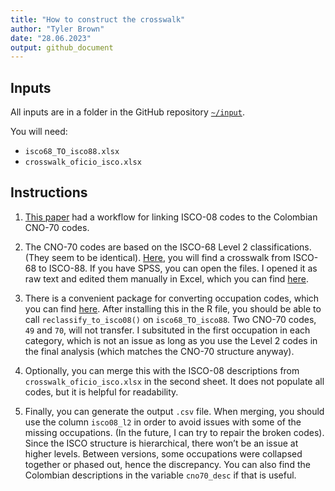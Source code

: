 ```yaml
---
title: "How to construct the crosswalk"
author: "Tyler Brown"
date: "28.06.2023"
output: github_document
---
```


## Inputs

All inputs are in a folder in the GitHub repository [``~/input``](https://github.com/tylerjamesbrown7/co_tk/tree/96052d8bcd845533dcea3d6e7d44cb88c3595309/input).

You will need:

- ``isco68_TO_isco88.xlsx``
- ``crosswalk_oficio_isco.xlsx``

## Instructions

1. [This paper](https://repository.urosario.edu.co/server/api/core/bitstreams/d4925f02-0c79-4671-8013-aeba548c854b/content) had a workflow for linking ISCO-08 codes to the Colombian CNO-70 codes. 

2. The CNO-70 codes are based on the ISCO-68 Level 2 classifications. (They seem to be identical). [Here](http://www.harryganzeboom.nl/isco68/), you will find a crosswalk from ISCO-68 to ISCO-88. If you have SPSS, you can open the files. I opened it as raw text and edited them manually in Excel, which you can find [here](https://github.com/tylerjamesbrown7/co_tk/blob/3ea22042ffb42ad474659f7c74390a4b5098a967/input/isco68_TO_isco88.xlsx). 

3. There is a convenient package for converting occupation codes, which you can find [here](https://guidowe.github.io/occupationcross/index.html). After installing this in the R file, you should be able to call ``reclassify_to_isco08()`` on ``isco68_TO_isco88``. Two CNO-70 codes, ``49`` and ``70``, will not transfer. I subsituted in the first occupation in each category, which is not an issue as long as you use the Level 2 codes in the final analysis (which matches the CNO-70 structure anyway).

4. Optionally, you can merge this with the ISCO-08 descriptions from ``crosswalk_oficio_isco.xlsx`` in the second sheet. It does not populate all codes, but it is helpful for readability.

5. Finally, you can generate the output ``.csv`` file. When merging, you should use the column ``isco08_l2`` in order to avoid issues with some of the missing occupations. (In the future, I can try to repair the broken codes). Since the ISCO structure is hierarchical, there won't be an issue at higher levels. Between versions, some occupations were collapsed together or phased out, hence the discrepancy. You can also find the Colombian descriptions in the variable ``cno70_desc`` if that is useful. 




